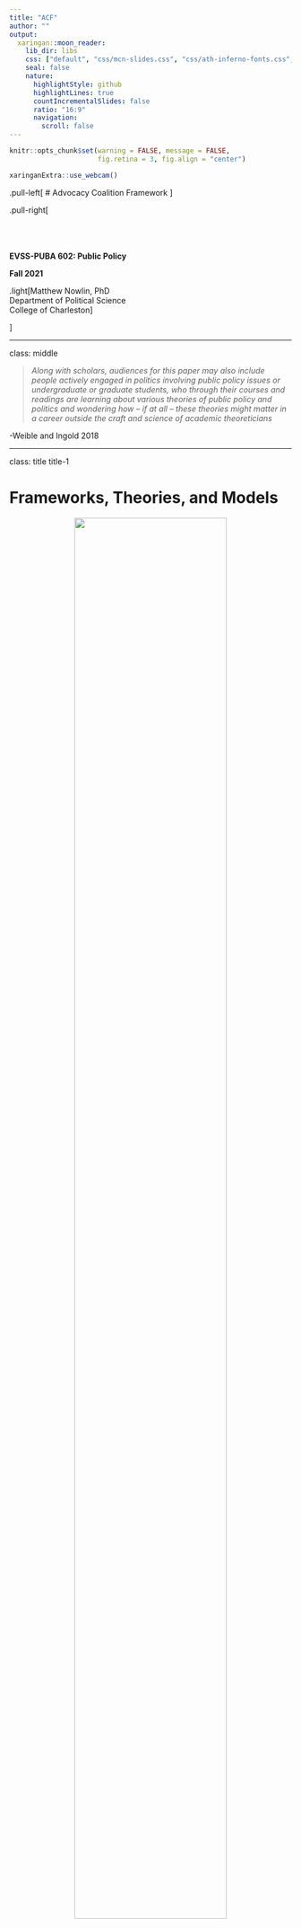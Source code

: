 ```yaml
---
title: "ACF"
author: ""
output:
  xaringan::moon_reader:
    lib_dir: libs
    css: ["default", "css/mcn-slides.css", "css/ath-inferno-fonts.css", "css/animate.css"]
    seal: false
    nature:
      highlightStyle: github
      highlightLines: true
      countIncrementalSlides: false
      ratio: "16:9"
      navigation:
        scroll: false
---
```

  
```r
knitr::opts_chunk$set(warning = FALSE, message = FALSE, 
                      fig.retina = 3, fig.align = "center")
```

```r
xaringanExtra::use_webcam()
```

.pull-left[
# Advocacy Coalition Framework
<figure>
  <img src="sticker.jpg" width="%">
</figure>
]

.pull-right[

</br>
</br>
</br>
**EVSS-PUBA 602: Public Policy**

**Fall 2021**

.light[Matthew Nowlin, PhD<br>
Department of Political Science<br>
College of Charleston
]

]

---

class: middle 

> _Along with scholars, audiences for this paper may also include people actively engaged in politics involving public policy issues or undergraduate or graduate students, who through their courses and readings are learning about various theories of public policy and politics and wondering how – if at all – these theories might matter in a career outside the craft and science of academic theoreticians_ 

-Weible and Ingold 2018

---

class: title title-1

# Frameworks, Theories, and Models 

<figure>
<center>
  <img src="img/frameworks.png" width="80%">
</figure>

---

class: title title-1

# Theoretical Antecedents

* Policy subsystems and issue networks 
* Bounded rationality 
* Policy stages model 
  * Paul Sabatier's work on implementation

--

* Belief system work in political science and public opinion 

--

* Lakatos on science 
  * "Hard core" and "protective belt" 

???
Hank's time at DOE
---

class: title title-1

# Advocacy Coalition Framework 

<br>
<br>
.large[**What aspect(s) of the policy process is it explaining?**] 

---

class: title title-1

# ACF According to Cairney 

<figure>
<center>
  <img src="img/cairneyACF.png" width="80%">
</figure>

---

class: title title-1 

# Advocacy Coalition Framework 

</br>
</br>
.large[**What concept(s) does the theory use to drive its explanations?**]

---

class: title title-1

# ACF Diagram 

<figure>
<center>
  <img src="img/acf.jpg" width="%">
</figure>


---

class: title title-1

# ACF Assumptions 

--

* The policy subsystem is the main unit of analysis 

--

* Relevant subsystem actors include any person trying to influence policy

--

* Individuals are boundedly rational, motivated by beliefs, prone to the "devil shift"

--

* Subsystems are simplified by aggregating actors into one of more coalitions 

---

class: title title-1

# ACF Assumptions 


* Policies incorporate implicit theories based on the beliefs of one or more coalitions

--

* Scientific and technical information is important

--

* Researchers should adopt a long-term perspective, a decade or more, to understand policy process and change 

---

class: title title-1

# ACF's Key Terms

--

**Beliefs and Belief systems**  

* Beliefs and belief-systems are hierarchically organized

--

* Core Beliefs $\rightarrow$ Policy Core Beliefs $\rightarrow$ Secondary Aspects 

--

**Advocacy Coalitions** 

* Actors that share _policy core beliefs_ and coordinate their actions in a non-trivial manner to influence a policy subsystem 

---

class: title title-1

# Advocacy Coalitions 

.pull-left[
* Dominant and minority coalitions
* Collective action (free-riding)
* Principal and auxiliary coalition actors 
* Resources, strategies, and activities 
]

.pull-right[
<br>
<center>
![](img/coalitions.png) 
]

---

class: title title-1

# Other Types of Political Associations 

**Coalitions of convenience** 
* _Bootleggers and Baptists_ 

--

**Epistemic community** 

--

**Social movement** 

--

**Political party** 

--

**Interest group and interest group coalitions** 

???
Weible and Ingold 2018, pg. 328

---

class: title title-1

# ACF's Key Terms

**Policy change** 

--

* External shock: _External_ to the subsystem 

--

* Internal shock: _Internal_ to the subsystem 

--

* Policy-oriented learning
    * _Enlightenment function_ 
--

* Negotiated agreement 


---

class: title title-1

# ACF's Key Terms

**Policy-oriented learning** 

</br>

_Enduring alterations of thought or behavioral intentions that result from experience and which are concerned with the attainment or revision of the precepts of the belief systems of individuals or of collectives_

---

class: title title-1

# Adovacy Coalition Framework

</br>
</br>
.large[**Tell us about your article**] 

---

class: title title-1

# Adovacy Coalition Framework

</br>
</br>
.large[**What have you learned about the policy process?**] 

---

class: title title-1

# For Next Time  

**Narrative Policy Framework**

_Readings_:
* **Cairney**: [Critical Policy Studies and the Narrative Policy Framework](https://paulcairney.wordpress.com/2015/03/06/policy-concepts-in-1000-words-critical-policy-studies-and-the-narrative-policy-framework/)
* __WS__: Chap 5: Shanahan, Jones, McBeth, Radaelli, _The Narrative Policy Framework_ 
* Crow, Deserai, and Michael Jones. 2018. “Narratives as Tools for Influencing Policy Change.” _Policy & Politics_ 46(2): 217–34.
* _Find a peer-reviewed journal article using the narrative policy framework_ 

---

class: title title-1

# Group Exercise 

* Get in your groups. I will count you off 

* Pick a policy issue, _that isn't climate change_  

* Find one or two _newspaper_ articles about your issue

* Use the articles to identify coalition members and their beliefs 

* Report out to the class 


